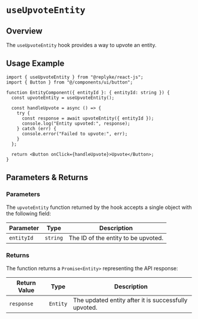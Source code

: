 # `useUpvoteEntity`

## Overview

The `useUpvoteEntity` hook provides a way to upvote an entity.

## Usage Example

```tsx
import { useUpvoteEntity } from "@replyke/react-js";
import { Button } from "@/components/ui/button";

function EntityComponent({ entityId }: { entityId: string }) {
  const upvoteEntity = useUpvoteEntity();

  const handleUpvote = async () => {
    try {
      const response = await upvoteEntity({ entityId });
      console.log("Entity upvoted:", response);
    } catch (err) {
      console.error("Failed to upvote:", err);
    }
  };

  return <Button onClick={handleUpvote}>Upvote</Button>;
}
```

## Parameters & Returns

### Parameters

The `upvoteEntity` function returned by the hook accepts a single object with the following field:

| Parameter  | Type     | Description                           |
| ---------- | -------- | ------------------------------------- |
| `entityId` | `string` | The ID of the entity to be upvoted. |

### Returns

The function returns a `Promise<Entity>` representing the API response:

| Return Value | Type     | Description                                            |
| ------------ | -------- | ------------------------------------------------------ |
| `response`   | `Entity` | The updated entity after it is successfully upvoted. |
